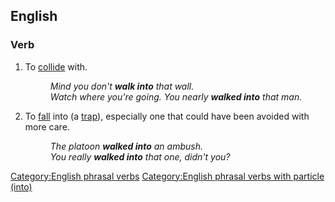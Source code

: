 ==English==

===Verb===
{{en-verb|walks into|walking into|walked into}}

# To [[collide]] with.
#: ''Mind you don't '''walk into''' that wall.''
#: ''Watch where you're going. You nearly '''walked into''' that man.''
# To [[fall]] into (a [[trap]]), especially one that could have been avoided with more care.
#: ''The platoon '''walked into''' an ambush.''
#: ''You really '''walked into''' that one, didn't you?''

[[Category:English phrasal verbs]]
[[Category:English phrasal verbs with particle (into)]]